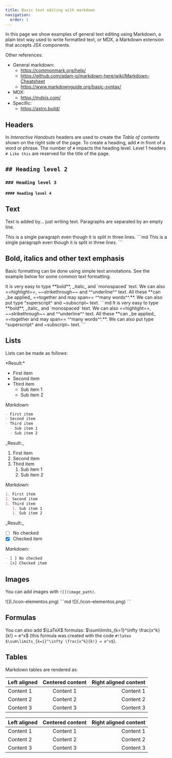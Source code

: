 ```yaml
---
title: Basic text editing with markdown
navigation:
  order: 1
---
```


In this page we show examples of general text editing using Markdown, a plain text way used to write formatted text, or MDX, a Markdown extension that accepts JSX components.

Other references:

- General markdown:
  - https://commonmark.org/help/
  - https://github.com/adam-p/markdown-here/wiki/Markdown-Cheatsheet
  - https://www.markdownguide.org/basic-syntax/
- MDX:
  - https://mdxjs.com/
- Specific:
  - https://astro.build/

## Headers

In _Interactive Handouts_ headers are used to create the _Table of contents_ shown on the right side of the page. To create a heading, add `#` in front of a word or phrase. The number of `#` impacts the heading level. Level 1 headers `# Like this` are reserved for the title of the page.

## `## Heading level 2`

### `### Heading level 3`

#### `#### Heading level 4`

## Text

Text is added by... just writing text. Paragraphs are separated by an empty line.

<TabGroup>
  <TabItem label="Result">
  This is a single paragraph
  even though it is split in three
  lines.
  </TabItem>

  <TabItem label="Markdown">
  ```md
  This is a single paragraph
  even though it is split in three
  lines.
  ```
  </TabItem>
</TabGroup>

## Bold, italics and other text emphasis

Basic formatting can be done using simple text annotations. See the example below for some common text formatting.

<TabGroup>
  <TabItem label="Result">
  It is very easy to type **bold**, _italic_ and `monospaced` text. We can also ==highlight==, ~~strikethrough~~ and ^^underline^^ text. All these **can _be applied_ ==together and may span== ^^many words^^.**. We can also put type ^superscript^ and ~subscript~ text.
  </TabItem>

  <TabItem label="Markdown">
  ```md
  It is very easy to type **bold**, _italic_ and `monospaced` text. We can also ==highlight==, ~~strikethrough~~ and ^^underline^^ text. All these **can _be applied_ ==together and may span== ^^many words^^.**. We can also put type ^superscript^ and ~subscript~ text.
  ```
  </TabItem>
</TabGroup>

## Lists

Lists can be made as follows:

<TabGroup>
  <TabItem label="Unordered list">
  *Result:*

- First item
- Second item
- Third item
  - Sub item 1
  - Sub item 2

_Markdown:_

```md
- First item
- Second item
- Third item
  - Sub item 1
  - Sub item 2
```

  </TabItem>

  <TabItem label="Ordered list">
  _Result:_

1. First item
1. Second item
1. Third item
   1. Sub item 1
   1. Sub item 2

_Markdown:_

```md
1. First item
1. Second item
1. Third item
   1. Sub item 1
   1. Sub item 2
```

  </TabItem>

  <TabItem label="Check list">
  _Result:_

- [ ] No checked
- [x] Checked item

_Markdown:_

```md
- [ ] No checked
- [x] Checked item
```

  </TabItem>
</TabGroup>

## Images

You can add images with `![](image_path)`.

<TabGroup>
  <TabItem label="Result">
  ![](./icon-elementos.png)
  </TabItem>

  <TabItem label="Markdown">
  ```md
  ![](./icon-elementos.png)
  ```
  </TabItem>
</TabGroup>

## Formulas

You can also add $\LaTeX$ formulas: $\sum\limits_{k=1}^\infty \frac{x^k}{k!} = e^x$ (this formula was created with the code `#!latex $\sum\limits_{k=1}^\infty \frac{x^k}{k!} = e^x$`).

## Tables

Markdown tables are rendered as:

| Left aligned | Centered content | Right aligned content |
| :----------- | :--------------: | --------------------: |
| Content 1    |    Content 1     |             Content 1 |
| Content 2    |    Content 2     |             Content 2 |
| Content 3    |    Content 3     |             Content 3 |

<div class="compact-table centered-table">

| Left aligned | Centered content | Right aligned content |
| :----------- | :--------------: | --------------------: |
| Content 1    |    Content 1     |             Content 1 |
| Content 2    |    Content 2     |             Content 2 |
| Content 3    |    Content 3     |             Content 3 |

</div>
